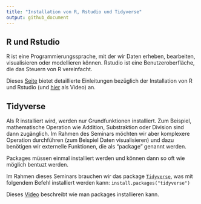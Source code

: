 ```yaml
---
title: "Installation von R, Rstudio und Tidyverse"
output: github_document
---
```


## R und Rstudio

R ist eine Programmierungssprache, mit der wir Daten erheben, bearbeiten, visualisieren oder modellieren können. Rstudio ist eine Benutzeroberfläche, die das Steuern von R vereinfacht. 

Dieses [Seite](https://rstudio-education.github.io/hopr/starting.html) bietet detaillierte Einleitungen bezüglich der Installation von R und Rstudio (und [hier](https://www.youtube.com/watch?v=TFGYlKvQEQ4) als Video) an.

## Tidyverse

Als R installiert wird, werden nur Grundfunktionen installiert. Zum Beispiel, mathematische Operation wie Addition, Substraktion oder Division sind dann zugänglich. Im Rahmen des Seminars möchten wir aber komplexere Operation durchführen (zum Beispiel Daten visualisieren) und dazu benötigen wir externelle Funktionen, die als "package" genannt werden. 

Packages müssen einmal installiert werden und können dann so oft wie möglich bentuzt werden. 

Im Rahmen dieses Seminars brauchen wir das package [`Tidyverse`](https://www.tidyverse.org/), was mit folgendem Befehl installiert werden kann: `install.packages("tidyverse")`

Dieses [Video](https://www.youtube.com/watch?v=JBcVi-fAT_k) beschreibt wie man packages installieren kann. 



